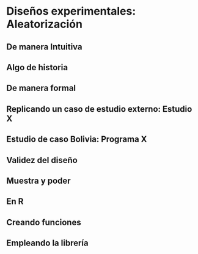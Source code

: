 # Diseños experimentales: Aleatorización

## De manera Intuitiva
## Algo de historia
## De manera formal
## Replicando un caso de estudio externo: Estudio X
## Estudio de caso Bolivia: Programa X
## Validez del diseño
## Muestra y poder
## En R
## Creando funciones
## Empleando la librería 